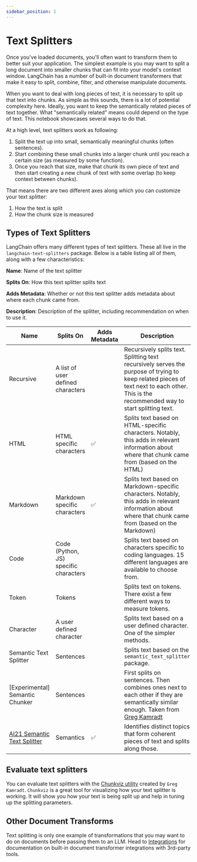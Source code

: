 ```yaml
---
sidebar_position: 1
---
```

# Text Splitters

Once you've loaded documents, you'll often want to transform them to better suit your application. The simplest example
is you may want to split a long document into smaller chunks that can fit into your model's context window. LangChain
has a number of built-in document transformers that make it easy to split, combine, filter, and otherwise manipulate documents.

When you want to deal with long pieces of text, it is necessary to split up that text into chunks.
As simple as this sounds, there is a lot of potential complexity here. Ideally, you want to keep the semantically related pieces of text together. What "semantically related" means could depend on the type of text.
This notebook showcases several ways to do that.

At a high level, text splitters work as following:

1. Split the text up into small, semantically meaningful chunks (often sentences).
2. Start combining these small chunks into a larger chunk until you reach a certain size (as measured by some function).
3. Once you reach that size, make that chunk its own piece of text and then start creating a new chunk of text with some overlap (to keep context between chunks).

That means there are two different axes along which you can customize your text splitter:

1. How the text is split
2. How the chunk size is measured

## Types of Text Splitters

LangChain offers many different types of text splitters. These all live in the `langchain-text-splitters` package. Below is a table listing all of them, along with a few characteristics:

**Name**: Name of the text splitter

**Splits On**: How this text splitter splits text

**Adds Metadata**: Whether or not this text splitter adds metadata about where each chunk came from.

**Description**: Description of the splitter, including recommendation on when to use it.


| Name      | Splits On                             | Adds Metadata | Description                                                                                                                                                                             |
|-----------|---------------------------------------|---------------|-----------------------------------------------------------------------------------------------------------------------------------------------------------------------------------------|
| Recursive | A list of user defined characters     |               | Recursively splits text. Splitting text recursively serves the purpose of trying to keep related pieces of text next to each other. This is the recommended way to start splitting text. |
| HTML      | HTML specific characters              | ✅             | Splits text based on HTML-specific characters. Notably, this adds in relevant information about where that chunk came from (based on the HTML)                                          |
| Markdown  | Markdown specific characters          | ✅             | Splits text based on Markdown-specific characters. Notably, this adds in relevant information about where that chunk came from (based on the Markdown)                                  |
| Code      | Code (Python, JS) specific characters |               | Splits text based on characters specific to coding languages. 15 different languages are available to choose from.                                                                      |
| Token     | Tokens                                |               | Splits text on tokens. There exist a few different ways to measure tokens.                                                                                                              |
| Character | A user defined character              |               | Splits text based on a user defined character. One of the simpler methods.                                                                                                              |
| Semantic Text Splitter | Sentences                     |               | Splits text based on the `semantic_text_splitter` package.                                                                                                              |
| [Experimental] Semantic Chunker | Sentences             |               | First splits on sentences. Then combines ones next to each other if they are semantically similar enough. Taken from [Greg Kamradt](https://github.com/FullStackRetrieval-com/RetrievalTutorials/blob/main/5_Levels_Of_Text_Splitting.ipynb)                                                                                                              |
| [AI21 Semantic Text Splitter](/docs/integrations/document_transformers/ai21_semantic_text_splitter) | Semantics             |    ✅           | Identifies distinct topics that form coherent pieces of text and splits along those. |


## Evaluate text splitters

You can evaluate text splitters with the [Chunkviz utility](https://www.chunkviz.com/) created by `Greg Kamradt`.
`Chunkviz` is a great tool for visualizing how your text splitter is working. It will show you how your text is 
being split up and help in tuning up the splitting parameters.

## Other Document Transforms

Text splitting is only one example of transformations that you may want to do on documents before passing them to an LLM. Head to [Integrations](/docs/integrations/document_transformers/) for documentation on built-in document transformer integrations with 3rd-party tools.